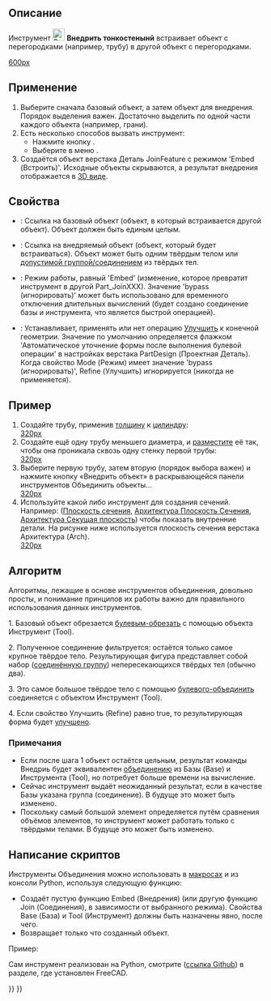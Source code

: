 <languages/>

{{Docnav/ru
|[[Part_JoinConnect/ru|Соединить тонкостенный объект]]
|[[Part_JoinCutout/ru|Вырезать тонкостенный объект]]
|[[Part_Workbench/ru|Деталь]]
|IconL=Part_JoinConnect.svg
|IconR=Part_JoinCutout.svg
|IconC=Workbench_Part.svg
}}

{{GuiCommand/ru
|Name/ru=Внедрить тонкостенный объект
|Name=Part JoinEmbed
|MenuLocation=Деталь → Соединить → Вырез объекта
|Workbenches=[[Part_Workbench/ru|Деталь]]
|Version=0.16
|SeeAlso=[[Part_JoinConnect/ru|Соединить объекты]], [[Part_JoinCutout/ru|Вырезать тонкостенный объект]], [[Part_Boolean/ru|Булевы операции]], [[Part_Thickness/ru|Толщина]]
}}

<span id="Description"></span>
== Описание ==

Инструмент [[Image:Part_JoinEmbed.svg|24px]] '''Внедрить тонкостенынй''' встраивает объект с перегородками (например, трубу) в другой объект с перегородками.

[[image:JoinFeatures_Embed.png|600px]]

<span id="Usage"></span>
== Применение ==

# Выберите сначала базовый объект, а затем объект для внедрения. Порядок выделения важен. Достаточно выделить по одной части каждого объекта (например, грани).
# Есть несколько способов вызвать инструмент:
#* Нажмите кнопку {{Button|[[Image:Part_JoinEmbed.svg|16px]] [[Part_JoinEmbed|Встроить объект]]}}.
#* Выберите в меню {{MenuCommand|Деталь → Соединить → [[Image:Part_JoinEmbed.svg|16px]] Встроить объект}}.
# Создаётся объект верстака Деталь JoinFeature с режимом 'Embed (Встроить)'. Исходные объекты скрываются, а результат внедрения отображается в [[3D_view/ru|3D виде]].

<span id="Properties"></span>
== Свойства ==

{{TitleProperty|Основные}}

* {{PropertyData|База}}: Ссылка на базовый объект (объект, в который встраивается другой объект). Объект должен быть единым целым.
* {{PropertyData|Tool - Инструмент}}: Ссылка на внедряемый объект (объект, который будет встраиваться). Объект может быть одним твёрдым телом или [[Part_Compound/ru|допустимой группой/соединением]] из твёрдых тел.
* {{PropertyData|Mode - Режим}}: Режим работы, равный 'Embed' (изменение, которое превратит инструмент в другой Part_JoinXXX). Значение 'bypass (игнорировать)' может быть использовано для временного отключения длительных вычислений (будет создано соединение базы и инструмента, что является быстрой операцией).
* {{PropertyData|Refine - Улучшить}}: Устанавливает, применять или нет операцию [[Part RefineShape/ru|Улучшить]] к конечной геометрии. Значение по умолчанию определяется флажком 'Автоматическое уточнение формы после выполнения булевой операции' в настройках верстака PartDesign (Проектная Деталь). Когда свойство Mode (Режим) имеет значение 'bypass (игнорировать)', Refine  (Улучшить) игнорируется (никогда не применяется).

<span id="Example"></span>
== Пример ==

# Создайте трубу, применив [[Part_Thickness/ru|толщину]] к [[Part_Cylinder/ru|цилиндру]]: <br />[[image:JoinFeatures_Example_step1.png|320px]]
# Создайте ещё одну трубу меньшего диаметра, и [[Placement/ru|разместите]] её так, чтобы она проникала сквозь одну стенку первой трубы: <br />[[image:JoinFeatures_Example_step2.png|320px]]
# Выберите первую трубу, затем вторую (порядок выбора важен) и нажмите кнопку «Внедрить объект» в раскрывающейся панели инструментов Объединить объекты... <br />[[image:JoinFeatures_Example_step3_Embed.png|320px]]
# Используйте какой либо инструмент для создания сечений. Например: ([[Std_ToggleClipPlane/ru|Плоскость сечения]], [[Arch_SectionPlane/ru|Архитектура Плоскость Сечения]], [[Arch_CutPlane/ru|Архитектура Секущая плоскость]]) чтобы показать внутренние детали. На рисунке ниже используется плоскость сечения верстака Архитектура (Arch).<br />[[image:JoinFeatures_Example_step4_Embed.png|320px]]

<span id="Algorithm"></span>
== Алгоритм ==

Алгоритмы, лежащие в основе инструментов объединения, довольно просты, и понимание принципов их работы важно для правильного использования данных инструментов.

1. Базовый объект обрезается [[Part_Cut/ru|булевым-обрезать]] с помощью объекта Инструмент (Tool). 

2. Полученное соединение фильтруется: остаётся только самое крупное твёрдое тело. Результирующая фигура представляет собой набор ([[Part_Compound/ru|соединённую группу]]) непересекающихся твёрдых тел (обычно два).

3. Это самое большое твёрдое тело с помощью [[Part_Fuse/ru|булевого-объединить]] соединяется с объектом Инструмент (Tool).

4. Если свойство Улучшить (Refine) равно true, то результирующая форма будет [[Part RefineShape/ru|улучшено]].

<span id="Notes"></span>
=== Примечания ===

* Если после шага 1 объект остаётся цельным, результат команды Внедриь будет эквивалентен [[Part_Fuse/ru|объединению]] из Базы (Base) и Инструмента (Tool), но потребует больше времени на вычисление.
* Сейчас инструмент выдаёт неожиданный результат, если в качестве Базы указана группа (соединение). В будуще это может быть изменено.
* Поскольку самый большой элемент определяется путём сравнения объёмов элементов, то инструмент может работать только с твёрдыми телами. В будуще это может быть изменено.

<span id="Scripting"></span>
== Написание скриптов ==

Инструменты Объединения можно использовать в [[macros/ru|макросах]] и из консоли Python, используя следующую функцию:

{{Code|code=JoinFeatures.makePartJoinFeature(name = 'Embed', mode = 'Embed')}}

* Создаёт пустую функцию Embed (Внедрения) (или другую функцию Join (Соединения), в зависимости от выбранного режима). Свойства Base (База) и Tool (Инструмент) должны быть назначены явно, после чего.
* Возвращает только что созданный объект.

Пример:

{{code|code=
import JoinFeatures
j = JoinFeatures.makePartJoinFeature(name = 'Embed', mode = 'Embed' )
j.Base = FreeCADGui.Selection.getSelection()[0]
j.Tool = FreeCADGui.Selection.getSelection()[1]
}}

Сам инструмент реализован на Python, смотрите {{FileName|/Mod/Part/JoinFeatures.py}} ([https://github.com/FreeCAD/FreeCAD/blob/master/src/Mod/Part/JoinFeatures.py ссылка Github]) в разделе, где установлен FreeCAD.


{{Docnav/ru
|[[Part_JoinConnect/ru|Соединить тонкостенный объект]]
|[[Part_JoinCutout/ru|Вырезать тонкостенный объект]]
|[[Part_Workbench/ru|Деталь]]
|IconL=Part_JoinConnect.svg
|IconR=Part_JoinCutout.svg
|IconC=Workbench_Part.svg
}}

{{Part Tools navi{{#translation:}}}}
{{Userdocnavi{{#translation:}}}}